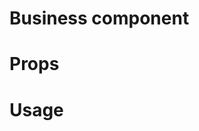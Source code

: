 
<Meta title="MDX|Business" component={Business} />

# Business component

<Description of={Business} />

# Props

<Props of={Business} />

# Usage

<Preview withSource>
  <Story name="basic sample">
    <Business document={businessCertificate} handleObfuscation={action("handleObfuscation")} />
  </Story>
  <Story name="example with warning">
    <Business
      document={businessCertificate}
      rawDocument={{ signature: { targetHash: "abc" } }}
      handleObfuscation={action("handleObfuscation")}
    />
  </Story>
</Preview>
